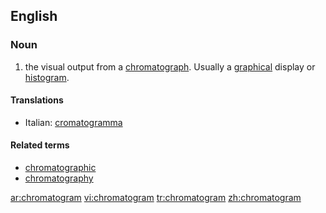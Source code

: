 ==English==

===Noun===
{{en-noun}}

# {{analytical chemistry}} the visual output from a [[chromatograph]]. Usually a [[graphical]] display or [[histogram]].

====Translations====
{{top}}
*Italian: [[cromatogramma]] {{m}}
{{mid}}

{{bottom}}

====Related terms====
*[[chromatographic]]
*[[chromatography]]

[[ar:chromatogram]]
[[vi:chromatogram]]
[[tr:chromatogram]]
[[zh:chromatogram]]
